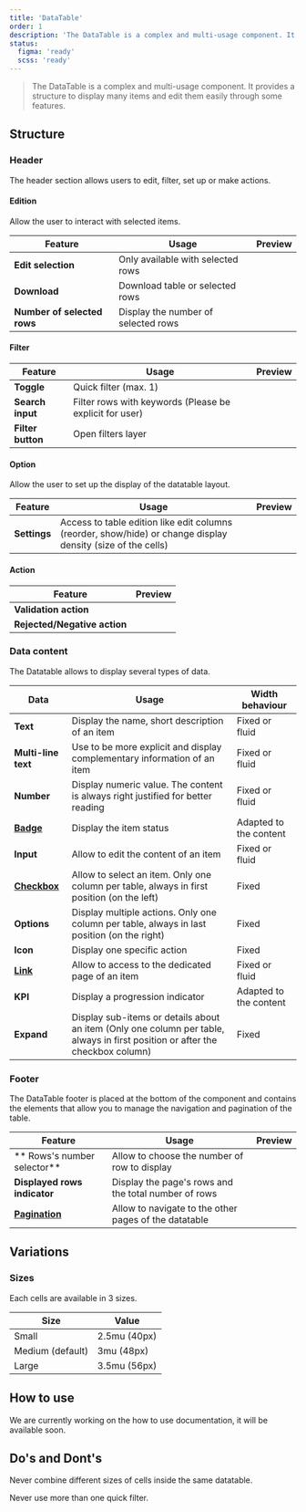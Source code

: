 ```yaml
---
title: 'DataTable'
order: 1
description: 'The DataTable is a complex and multi-usage component. It provides a structure to display many items and edit them easily through some features.'
status:
  figma: 'ready'
  scss: 'ready'
---
```


> The DataTable is a complex and multi-usage component. It provides a structure to display many items and edit them easily through some features.

<Preview path="default" nude />

## Structure

### Header

The header section allows users to edit, filter, set up or make actions.

<Preview path="header-only" nude />

#### Edition

Allow the user to interact with selected items.

| Feature                     | Usage                               | Preview |
| --------------------------- | ----------------------------------- | ------- |
| **Edit selection**          | Only available with selected rows   |         |
| **Download**                | Download table or selected rows     |         |
| **Number of selected rows** | Display the number of selected rows |         |

#### Filter

| Feature           | Usage                                                   | Preview |
| ----------------- | ------------------------------------------------------- | ------- |
| **Toggle**        | Quick filter (max. 1)                                   |         |
| **Search input**  | Filter rows with keywords (Please be explicit for user) |         |
| **Filter button** | Open filters layer                                      |         |

#### Option

Allow the user to set up the display of the datatable layout.

| Feature      | Usage                                                                                                        | Preview |
| ------------ | ------------------------------------------------------------------------------------------------------------ | ------- |
| **Settings** | Access to table edition like edit columns (reorder, show/hide) or change display density (size of the cells) |         |

#### Action

| Feature                      | Preview |
| ---------------------------- | ------- |
| **Validation action**        |         |
| **Rejected/Negative action** |         |

### Data content

The Datatable allows to display several types of data.

| Data                                  | Usage                                                                                                                         | Width behaviour        |
| ------------------------------------- | ----------------------------------------------------------------------------------------------------------------------------- | ---------------------- |
| **Text**                              | Display the name, short description of an item                                                                                | Fixed or fluid         |
| **Multi-line text**                   | Use to be more explicit and display complementary information of an item                                                      | Fixed or fluid         |
| **Number**                            | Display numeric value. The content is always right justified for better reading                                               | Fixed or fluid         |
| [**Badge**](/Components/Badge/)       | Display the item status                                                                                                       | Adapted to the content |
| **Input**                             | Allow to edit the content of an item                                                                                          | Fixed or fluid         |
| [**Checkbox**](/Components/Checkbox/) | Allow to select an item. Only one column per table, always in first position (on the left)                                    | Fixed                  |
| **Options**                           | Display multiple actions. Only one column per table, always in last position (on the right)                                   | Fixed                  |
| **Icon**                              | Display one specific action                                                                                                   | Fixed                  |
| [**Link**](/Components/Link/)         | Allow to access to the dedicated page of an item                                                                              | Fixed or fluid         |
| **KPI**                               | Display a progression indicator                                                                                               | Adapted to the content |
| **Expand**                            | Display sub-items or details about an item (Only one column per table, always in first position or after the checkbox column) | Fixed                  |

### Footer

The DataTable footer is placed at the bottom of the component and contains the elements that allow you to manage the navigation and pagination of the table.

<Preview path="footer-only" nude />

| Feature                                   | Usage                                                 | Preview |
| ----------------------------------------- | ----------------------------------------------------- | ------- |
| ** Rows's number selector**               | Allow to choose the number of row to display          |         |
| **Displayed rows indicator**              | Display the page's rows and the total number of rows  |         |
| [**Pagination**](/Components/Pagination/) | Allow to navigate to the other pages of the datatable |         |

## Variations

### Sizes

Each cells are available in 3 sizes.

| Size             | Value        |
| ---------------- | ------------ |
| Small            | 2.5mu (40px) |
| Medium (default) | 3mu (48px)   |
| Large            | 3.5mu (56px) |

## How to use

<Highlight theme="warning" title="Work in progress">
  We are currently working on the how to use documentation, it will be available
  soon.
</Highlight>

## Do's and Dont's

<HintItem dont>
  Never combine different sizes of cells inside the same datatable.
</HintItem>

<HintItem dont>Never use more than one quick filter.</HintItem>
